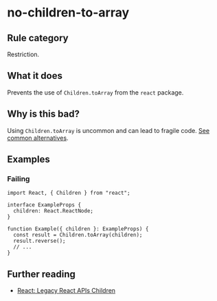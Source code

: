 # no-children-to-array

## Rule category

Restriction.

## What it does

Prevents the use of `Children.toArray` from the `react` package.

## Why is this bad?

Using `Children.toArray` is uncommon and can lead to fragile code. [See common alternatives](https://react.dev/reference/react/Children#alternatives).

## Examples

### Failing

```tsx
import React, { Children } from "react";

interface ExampleProps {
  children: React.ReactNode;
}

function Example({ children }: ExampleProps) {
  const result = Children.toArray(children);
  result.reverse();
  // ...
}
```

## Further reading

- [React: Legacy React APIs Children](https://react.dev/reference/react/Children)
